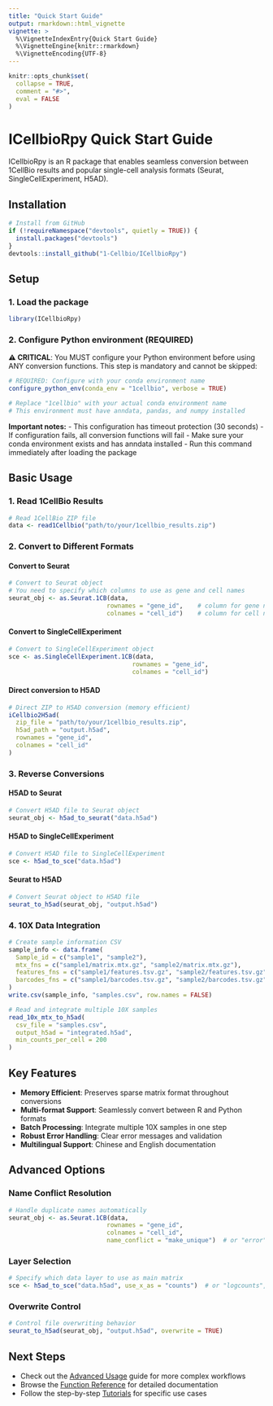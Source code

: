 ```yaml
---
title: "Quick Start Guide"
output: rmarkdown::html_vignette
vignette: >
  %\VignetteIndexEntry{Quick Start Guide}
  %\VignetteEngine{knitr::rmarkdown}
  %\VignetteEncoding{UTF-8}
---
```


```r
knitr::opts_chunk$set(
  collapse = TRUE,
  comment = "#>",
  eval = FALSE
)
```

# ICellbioRpy Quick Start Guide

ICellbioRpy is an R package that enables seamless conversion between 1CellBio results and popular single-cell analysis formats (Seurat, SingleCellExperiment, H5AD).

## Installation

```r
# Install from GitHub
if (!requireNamespace("devtools", quietly = TRUE)) {
  install.packages("devtools")
}
devtools::install_github("1-Cellbio/ICellbioRpy")
```

## Setup

### 1. Load the package

```r
library(ICellbioRpy)
```

### 2. Configure Python environment (REQUIRED)

**⚠️ CRITICAL**: You MUST configure your Python environment before using ANY conversion functions. This step is mandatory and cannot be skipped:

```r
# REQUIRED: Configure with your conda environment name
configure_python_env(conda_env = "1cellbio", verbose = TRUE)

# Replace "1cellbio" with your actual conda environment name
# This environment must have anndata, pandas, and numpy installed
```

**Important notes:**
- This configuration has timeout protection (30 seconds)
- If configuration fails, all conversion functions will fail
- Make sure your conda environment exists and has anndata installed
- Run this command immediately after loading the package

## Basic Usage

### 1. Read 1CellBio Results

```r
# Read 1CellBio ZIP file
data <- read1Cellbio("path/to/your/1cellbio_results.zip")
```

### 2. Convert to Different Formats

#### Convert to Seurat

```r
# Convert to Seurat object
# You need to specify which columns to use as gene and cell names
seurat_obj <- as.Seurat.1CB(data, 
                           rownames = "gene_id",    # column for gene names
                           colnames = "cell_id")    # column for cell names
```

#### Convert to SingleCellExperiment

```r
# Convert to SingleCellExperiment object
sce <- as.SingleCellExperiment.1CB(data, 
                                  rownames = "gene_id", 
                                  colnames = "cell_id")
```

#### Direct conversion to H5AD

```r
# Direct ZIP to H5AD conversion (memory efficient)
iCellbio2H5ad(
  zip_file = "path/to/your/1cellbio_results.zip",
  h5ad_path = "output.h5ad",
  rownames = "gene_id",
  colnames = "cell_id"
)
```

### 3. Reverse Conversions

#### H5AD to Seurat

```r
# Convert H5AD file to Seurat object
seurat_obj <- h5ad_to_seurat("data.h5ad")
```

#### H5AD to SingleCellExperiment

```r
# Convert H5AD file to SingleCellExperiment
sce <- h5ad_to_sce("data.h5ad")
```

#### Seurat to H5AD

```r
# Convert Seurat object to H5AD file
seurat_to_h5ad(seurat_obj, "output.h5ad")
```

### 4. 10X Data Integration

```r
# Create sample information CSV
sample_info <- data.frame(
  Sample_id = c("sample1", "sample2"),
  mtx_fns = c("sample1/matrix.mtx.gz", "sample2/matrix.mtx.gz"),
  features_fns = c("sample1/features.tsv.gz", "sample2/features.tsv.gz"),
  barcodes_fns = c("sample1/barcodes.tsv.gz", "sample2/barcodes.tsv.gz")
)
write.csv(sample_info, "samples.csv", row.names = FALSE)

# Read and integrate multiple 10X samples
read_10x_mtx_to_h5ad(
  csv_file = "samples.csv",
  output_h5ad = "integrated.h5ad",
  min_counts_per_cell = 200
)
```

## Key Features

- **Memory Efficient**: Preserves sparse matrix format throughout conversions
- **Multi-format Support**: Seamlessly convert between R and Python formats
- **Batch Processing**: Integrate multiple 10X samples in one step
- **Robust Error Handling**: Clear error messages and validation
- **Multilingual Support**: Chinese and English documentation

## Advanced Options

### Name Conflict Resolution

```r
# Handle duplicate names automatically
seurat_obj <- as.Seurat.1CB(data, 
                           rownames = "gene_id", 
                           colnames = "cell_id",
                           name_conflict = "make_unique")  # or "error"
```

### Layer Selection

```r
# Specify which data layer to use as main matrix
sce <- h5ad_to_sce("data.h5ad", use_x_as = "counts")  # or "logcounts", "auto"
```

### Overwrite Control

```r
# Control file overwriting behavior
seurat_to_h5ad(seurat_obj, "output.h5ad", overwrite = TRUE)
```

## Next Steps

- Check out the [Advanced Usage](advanced-usage.html) guide for more complex workflows
- Browse the [Function Reference](../reference/index.html) for detailed documentation
- Follow the step-by-step [Tutorials](../index.html#tutorials) for specific use cases
